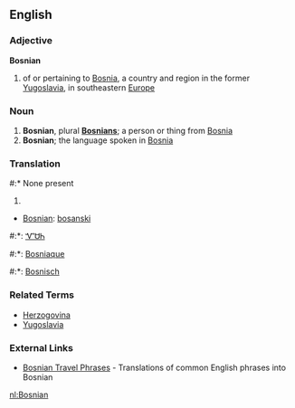 ==English==
===Adjective===
'''Bosnian'''

# of or pertaining to [[Bosnia]], a country and region in the former [[Yugoslavia]], in southeastern [[Europe]]

===Noun===


# '''Bosnian''', plural '''[[Bosnians]]'''; a person or thing from [[Bosnia]]
# '''Bosnian'''; the language spoken in [[Bosnia]]

===Translation===
#:* None present
#<br>
*[[Bosnian]]: [[bosanski]]
#:*{{chr}}: [[ᏉᏌᏂ]]
#:*{{fr}}: [[Bosniaque]]
#:*{{nl}}: [[Bosnisch]]

===Related Terms===
*[[Herzogovina]]
*[[Yugoslavia]]

===External Links===
*[http://www.canuckabroad.com/language/bosnian.shtml Bosnian Travel Phrases] - Translations of common English phrases into Bosnian
[[nl:Bosnian]]